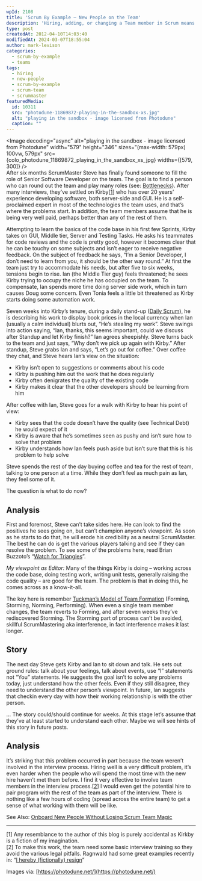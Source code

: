 ```yaml
---
wpId: 2108
title: 'Scrum By Example – New People on the Team'
description: 'Hiring, adding, or changing a Team member in Scrum means the whole Scrum team has to adjust. How a ScrumMaster can help during transition, and problems to avoid.'
type: post
createdAt: 2012-04-10T14:03:40
modifiedAt: 2024-03-07T18:55:04
author: mark-levison
categories:
  - scrum-by-example
  - teams
tags:
  - hiring
  - new-people
  - scrum-by-example
  - scrum-team
  - scrummaster
featuredMedia:
  id: 10311
  src: "photodune-11869872-playing-in-the-sandbox-xs.jpg"
  alt: "playing in the sandbox - image licensed from Photodune"
  caption: ""
---
```





<Image decoding="async" alt="playing in the sandbox - image licensed from Photodune" width="579" height="346" sizes="(max-width: 579px) 100vw, 579px" src={colo_photodune_11869872_playing_in_the_sandbox_xs_jpg} widths={[579, 300]} />  
After six months ScrumMaster Steve has finally found someone to fill the role of Senior Software Developer on the team. The goal is to find a person who can round out the team and play many roles (see: [Bottlenecks](https://agilepainrelief.com/blog/scrummaster-tales-the-team-gets-bottlenecked.html)). After many interviews, they’ve settled on Kirby\[[1](#footnotes)\] who has over 20 years’ experience developing software, both server-side and GUI. He is a self-proclaimed expert in most of the technologies the team uses, and that’s where the problems start. In addition, the team members assume that he is being very well paid, perhaps better than any of the rest of them.

Attempting to learn the basics of the code base in his first few Sprints, Kirby takes on GUI, Middle tier, Server and Testing Tasks. He asks his teammates for code reviews and the code is pretty good, however it becomes clear that he can be touchy on some subjects and isn’t eager to receive negative feedback. On the subject of feedback he says, “I’m a Senior Developer, I don’t need to learn from you, it should be the other way round.” At first the team just try to accommodate his needs, but after five to six weeks, tensions begin to rise. Ian (the Middle Tier guy) feels threatened; he sees Kirby trying to occupy the niche he has occupied on the team. To compensate, Ian spends more time doing server side work, which in turn causes Doug some concern. Even Tonia feels a little bit threatened as Kirby starts doing some automation work.

Seven weeks into Kirby’s tenure, during a daily stand-up ([Daily Scrum](/blog/pathologies-of-the-daily-scrum-or-standup.html)), he is describing his work to display book prices in the local currency when Ian (usually a calm individual) blurts out, “He’s stealing my work”. Steve swings into action saying, “Ian, thanks, this seems important, could we discuss after Standup and let Kirby finish?” Ian agrees sheepishly. Steve turns back to the team and just says, “Why don’t we pick up again with Kirby.” After standup, Steve grabs Ian and says, “Let’s go out for coffee.” Over coffee they chat, and Steve hears Ian’s view on the situation:

*   Kirby isn’t open to suggestions or comments about his code
*   Kirby is pushing him out the work that he does regularly
*   Kirby often denigrates the quality of the existing code
*   Kirby makes it clear that the other developers should be learning from him

After coffee with Ian, Steve goes for a walk with Kirby to hear his point of view:

*   Kirby sees that the code doesn’t have the quality (see Technical Debt) he would expect of it
*   Kirby is aware that he’s sometimes seen as pushy and isn’t sure how to solve that problem
*   Kirby understands how Ian feels push aside but isn’t sure that this is his problem to help solve

Steve spends the rest of the day buying coffee and tea for the rest of team, talking to one person at a time. While they don’t feel as much pain as Ian, they feel some of it.

The question is what to do now?

## Analysis

First and foremost, Steve can’t take sides here. He can look to find the positives he sees going on, but can’t champion anyone’s viewpoint. As soon as he starts to do that, he will erode his credibility as a neutral ScrumMaster. The best he can do is get the various players talking and see if they can resolve the problem. To see some of the problems here, read Brian Buzzoto’s “[Watch for Triangles](https://www.bigvisible.com/2012/02/watch-for-triangles/)”.

_My viewpoint as Editor:_ Many of the things Kirby is doing – working across the code base, doing testing work, writing unit tests, generally raising the code quality – are good for the team. The problem is that in doing this, he comes across as a know-it-all.

The key here is remember [Tuckman’s Model of Team Formation](https://en.wikipedia.org/wiki/Tuckman's_stages_of_group_development) (Forming, Storming, Norming, Performing). When even a single team member changes, the team reverts to Forming, and after seven weeks they’ve rediscovered Storming. The Storming part of process can’t be avoided, skillful ScrumMastering aka interference, in fact interference makes it last longer.

## Story

The next day Steve gets Kirby and Ian to sit down and talk. He sets out ground rules: talk about your feelings, talk about events, use “I” statements not “You” statements. He suggests the goal isn’t to solve any problems today, just understand how the other feels. Even if they still disagree, they need to understand the other person’s viewpoint. In future, Ian suggests that checkin every day with how their working relationship is with the other person.

… The story could/should continue for weeks. At this stage let’s assume that they’ve at least started to understand each other. Maybe we will see hints of this story in future posts.

## Analysis

It’s striking that this problem occurred in part because the team weren’t involved in the interview process. Hiring well is a very difficult problem, it’s even harder when the people who will spend the most time with the new hire haven’t met them before. I find it very effective to involve team members in the interview process.\[[2](#footnotes)\] I would even get the potential hire to pair program with the rest of the team as part of the interview. There is nothing like a few hours of coding (spread across the entire team) to get a sense of what working with them will be like.

See Also: [Onboard New People Without Losing Scrum Team Magic](/blog/onboard-new-people-without-losing-scrum-team-magic.html)

* * *

\[1\] Any resemblance to the author of this blog is purely accidental as Kirkby is a fiction of my imagination.  
\[2\] To make this work, the team need some basic interview training so they avoid the various legal pitfalls. Ragnwald had some great examples recently in: “[I hereby (fictionally) resign](https://raganwald.posterous.com/i-hereby-resign)”

Images via: [https://photodune.net/](https://photodune.net/)